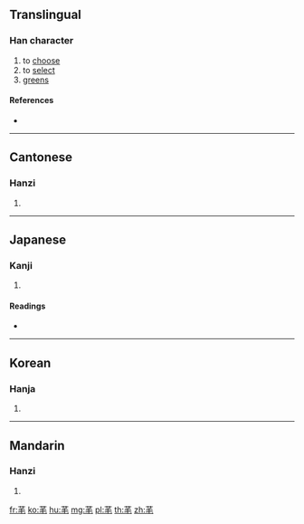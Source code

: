 {{character info/new}}
==Translingual==

===Han character===
{{Han char|rn=140|rad=艸|as=04|sn=10|four=44714|canj=THQU|ids=⿱艹毛}}

# to [[choose]]
# to [[select]]
# [[greens]]

====References====
* {{Han ref|kx=1021.110|dkj=30745|dj=1480.100|hdz=53181.020|uh=82BC|ud=33468|bh=CDBB|bd=52667}}

----

==Cantonese==

===Hanzi===
{{yue-hanzi|jyut=[[mou4]], [[mou6]]|y=mou4, mou6}}

# {{defn|lang=yue|sort=艸04}}

----

==Japanese==

===Kanji===
{{ja-kanji|grade=|rs=艸04}}

# {{defn|lang=ja|sort=艸04}}

====Readings====
* {{ja-readings|on=[[ぼう]] (bō), [[もう]] (mō)|kun=[[はびこる]] (habikoru)|nanori=}}

----

==Korean==

===Hanja===
{{ko-hanja|hangeul=모|eumhun=|rv=mo|mr=mo|y=mo}}

# {{defn|lang=ko|sort=艸04}}

----

==Mandarin==

===Hanzi===
{{cmn-hanzi|pin=[[mào]] ([[mao4]])|wg=mao<sup>4</sup>}}

# {{defn|lang=cmn|sort=艸04}}

[[fr:芼]]
[[ko:芼]]
[[hu:芼]]
[[mg:芼]]
[[pl:芼]]
[[th:芼]]
[[zh:芼]]